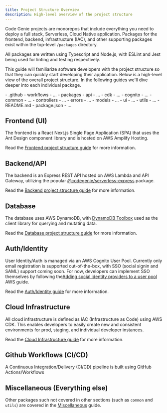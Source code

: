 ```yaml
---
title: Project Structure Overview
description: High-level overview of the project structure
---
```


Code Genie projects are monorepos that include everything you need to deploy a full stack, Serverless, Cloud Native application. Packages for the frontend, backend, infrastructure (IAC), and other supporting packages exist within the top-level `/packages` directory.

All packages are written using Typescript and Node.js, with ESLint and Jest being used for linting and testing respectively.

This guide will familiarize software developers with the project structure so that they can quickly start developing their application. Below is a high-level view of the overall project structure. In the following guides we'll dive deeper into each individual package.


<FileTree>
- .github
  - workflows
    - ...
- packages
    - api
      - ...
    - cdk
      - ...
    - cognito
      - ...
    - common
      - ...
    - controllers
      - ...
    - errors
      - ...
    - models
      - ...
    - ui
      - ...
    - utils
      - ...
- README.md
- package.json
- ...
</FileTree>

## Frontend (UI)

The frontend is a React Next.js Single Page Application (SPA) that uses the Ant Design component library and is hosted on AWS Amplify Hosting.

Read the [Frontend project structure guide](./frontend-ui.md) for more information.

## Backend/API

The backend is an Express REST API hosted on AWS Lambda and API Gateway, utilizing the popular [@codegenie/serverless-express](https://github.com/brettstack/code-genie) package.

Read the [Backend project structure guide](./backend-api.md) for more information.

## Database

The database uses AWS DynamoDB, with [DynamoDB Toolbox](https://github.com/dynamodb-toolbox) used as the client library for querying and mutating data.

Read the [Database project structure guide](./database.md) for more information.

## Auth/Identity

User Identity/Auth is managed via an AWS Cognito User Pool. Currently only email registration is supported out-of-the-box, with SSO (social signin and SAML) support coming soon. For now, developers can implement SSO themselves by following the[Adding social identity providers to a user pool](https://docs.aws.amazon.com/cognito/latest/developerguide/cognito-user-pools-social-idp.html) AWS guide.

Read the [Auth/Identity guide](./auth-identity.md) for more information.

## Cloud Infrastructure

All cloud infrastructure is defined as IAC (Infrastructure as Code) using AWS CDK. This enables developers to easily create new and consistent environments for prod, staging, and individual developer instances.

Read the [Cloud Infrastructure guide](./cloud-infrastructure.md) for more information.

## Github Workflows (CI/CD)

A Continuous Integration/Delivery (CI/CD) pipeline is built using GitHub Actions/Workflows

## Miscellaneous (Everything else)

Other packages such not covered in other sections (such as `common` and `utils`) are covered in the [Miscellaneous](./miscellaneous) guide.
